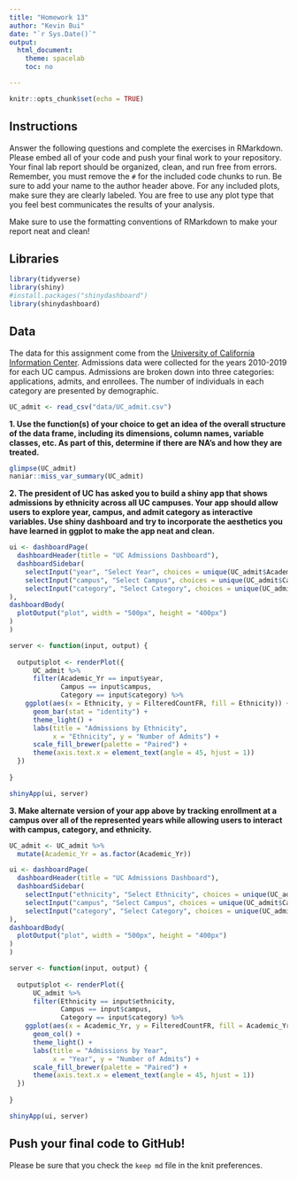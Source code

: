 ```yaml
---
title: "Homework 13"
author: "Kevin Bui"
date: "`r Sys.Date()`"
output:
  html_document:
    theme: spacelab
    toc: no

---
```


```r
knitr::opts_chunk$set(echo = TRUE)
```

## Instructions
Answer the following questions and complete the exercises in RMarkdown. Please embed all of your code and push your final work to your repository. Your final lab report should be organized, clean, and run free from errors. Remember, you must remove the `#` for the included code chunks to run. Be sure to add your name to the author header above. For any included plots, make sure they are clearly labeled. You are free to use any plot type that you feel best communicates the results of your analysis.  

Make sure to use the formatting conventions of RMarkdown to make your report neat and clean!  

## Libraries
```r
library(tidyverse)
library(shiny)
#install.packages("shinydashboard")
library(shinydashboard)
```

## Data
The data for this assignment come from the [University of California Information Center](https://www.universityofcalifornia.edu/infocenter). Admissions data were collected for the years 2010-2019 for each UC campus. Admissions are broken down into three categories: applications, admits, and enrollees. The number of individuals in each category are presented by demographic.  
```r
UC_admit <- read_csv("data/UC_admit.csv")
```

**1. Use the function(s) of your choice to get an idea of the overall structure of the data frame, including its dimensions, column names, variable classes, etc. As part of this, determine if there are NA's and how they are treated.**  

```r
glimpse(UC_admit)
naniar::miss_var_summary(UC_admit)
```


**2. The president of UC has asked you to build a shiny app that shows admissions by ethnicity across all UC campuses. Your app should allow users to explore year, campus, and admit category as interactive variables. Use shiny dashboard and try to incorporate the aesthetics you have learned in ggplot to make the app neat and clean.**  



```r
ui <- dashboardPage(
  dashboardHeader(title = "UC Admissions Dashboard"),
  dashboardSidebar(
    selectInput("year", "Select Year", choices = unique(UC_admit$Academic_Yr), hr()),
    selectInput("campus", "Select Campus", choices = unique(UC_admit$Campus), hr()),
    selectInput("category", "Select Category", choices = unique(UC_admit$Category), hr())
),
dashboardBody(
  plotOutput("plot", width = "500px", height = "400px")
)
)

server <- function(input, output) {
  
  output$plot <- renderPlot({
      UC_admit %>%
      filter(Academic_Yr == input$year,
             Campus == input$campus,
             Category == input$category) %>%
    ggplot(aes(x = Ethnicity, y = FilteredCountFR, fill = Ethnicity)) +
      geom_bar(stat = "identity") +
      theme_light() +
      labs(title = "Admissions by Ethnicity",
           x = "Ethnicity", y = "Number of Admits") +
      scale_fill_brewer(palette = "Paired") +
      theme(axis.text.x = element_text(angle = 45, hjust = 1))
  })
  
}

shinyApp(ui, server)
```



**3. Make alternate version of your app above by tracking enrollment at a campus over all of the represented years while allowing users to interact with campus, category, and ethnicity.**
```r
UC_admit <- UC_admit %>%
  mutate(Academic_Yr = as.factor(Academic_Yr))
```

```r
ui <- dashboardPage(
  dashboardHeader(title = "UC Admissions Dashboard"),
  dashboardSidebar(
    selectInput("ethnicity", "Select Ethnicity", choices = unique(UC_admit$Ethnicity), hr()),
    selectInput("campus", "Select Campus", choices = unique(UC_admit$Campus), hr()),
    selectInput("category", "Select Category", choices = unique(UC_admit$Category), hr())
),
dashboardBody(
  plotOutput("plot", width = "500px", height = "400px")
)
)

server <- function(input, output) {
  
  output$plot <- renderPlot({
      UC_admit %>%
      filter(Ethnicity == input$ethnicity,
             Campus == input$campus,
             Category == input$category) %>%
    ggplot(aes(x = Academic_Yr, y = FilteredCountFR, fill = Academic_Yr)) +
      geom_col() +
      theme_light() +
      labs(title = "Admissions by Year",
           x = "Year", y = "Number of Admits") +
      scale_fill_brewer(palette = "Paired") +
      theme(axis.text.x = element_text(angle = 45, hjust = 1))
  })
  
}

shinyApp(ui, server)
```



## Push your final code to GitHub!
Please be sure that you check the `keep md` file in the knit preferences. 